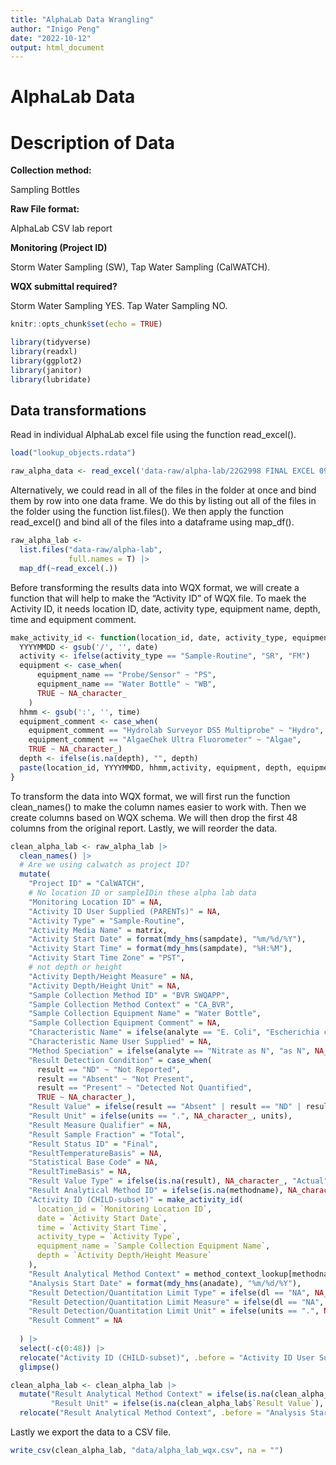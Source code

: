 ```yaml
---
title: "AlphaLab Data Wrangling"
author: "Inigo Peng"
date: "2022-10-12"
output: html_document
---
```

# AlphaLab Data
# Description of Data

**Collection method:**

Sampling Bottles

**Raw File format:**

AlphaLab CSV lab report

**Monitoring (Project ID)**

Storm Water Sampling (SW), Tap Water Sampling (CalWATCH).

**WQX submittal required?**

Storm Water Sampling YES. Tap Water Sampling NO.

```r
knitr::opts_chunk$set(echo = TRUE)

library(tidyverse)
library(readxl)
library(ggplot2)
library(janitor)
library(lubridate)
```

## Data transformations

Read in individual AlphaLab excel file using the function read_excel().
```r
load("lookup_objects.rdata")
```


```r
raw_alpha_data <- read_excel('data-raw/alpha-lab/22G2998 FINAL EXCEL 09 Aug 22 1018.xls') |> glimpse()
```

Alternatively, we could read in all of the files in the folder at once and bind them by row into one data frame. We do this by listing out all of the files in the folder using the function list.files(). We then apply the function read_excel() and bind all of the files into a dataframe using map_df().

```r
raw_alpha_lab <-
  list.files("data-raw/alpha-lab",
             full.names = T) |> 
  map_df(~read_excel(.))
```

Before transforming the results data into WQX format, we will create a function that will help to make the "Activity ID" of WQX file. To maek the Activity ID, it needs location ID, date, activity type, equipment name, depth, time and equipment comment.

```r
make_activity_id <- function(location_id, date, activity_type, equipment_name, depth = NULL, time = NULL, equipment_comment = NULL) {
  YYYYMMDD <- gsub('/', '', date)
  activity <- ifelse(activity_type == "Sample-Routine", "SR", "FM")
  equipment <- case_when(
      equipment_name == "Probe/Sensor" ~ "PS",
      equipment_name == "Water Bottle" ~ "WB",
      TRUE ~ NA_character_
    )
  hhmm <- gsub(':', '', time)
  equipment_comment <- case_when(
    equipment_comment == "Hydrolab Surveyor DS5 Multiprobe" ~ "Hydro",
    equipment_comment == "AlgaeChek Ultra Fluorometer" ~ "Algae", 
    TRUE ~ NA_character_)
  depth <- ifelse(is.na(depth), "", depth)
  paste(location_id, YYYYMMDD, hhmm,activity, equipment, depth, equipment_comment, sep = ":")
}
```

To transform the data into WQX format, we will first run the function clean_names() to make the column names easier to work with. Then we create columns based on WQX schema. We will then drop the first 48 columns from the original report. Lastly, we will reorder the data.

```r
clean_alpha_lab <- raw_alpha_lab |>
  clean_names() |>
  # Are we using calwatch as project ID?
  mutate(
    "Project ID" = "CalWATCH",
    # No location ID or sampleIDin these alpha lab data
    "Monitoring Location ID" = NA,
    "Activity ID User Supplied (PARENTs)" = NA,
    "Activity Type" = "Sample-Routine",
    "Activity Media Name" = matrix,
    "Activity Start Date" = format(mdy_hms(sampdate), "%m/%d/%Y"),
    "Activity Start Time" = format(mdy_hms(sampdate), "%H:%M"),
    "Activity Start Time Zone" = "PST",
    # not depth or height
    "Activity Depth/Height Measure" = NA,
    "Activity Depth/Height Unit" = NA,
    "Sample Collection Method ID" = "BVR SWQAPP",
    "Sample Collection Method Context" = "CA_BVR",
    "Sample Collection Equipment Name" = "Water Bottle",
    "Sample Collection Equipment Comment" = NA,
    "Characteristic Name" = ifelse(analyte == "E. Coli", "Escherichia coli", analyte),
    "Characteristic Name User Supplied" = NA,
    "Method Speciation" = ifelse(analyte == "Nitrate as N", "as N", NA_character_),
    "Result Detection Condition" = case_when(
      result == "ND" ~ "Not Reported",
      result == "Absent" ~ "Not Present",
      result == "Present" ~ "Detected Not Quantified",
      TRUE ~ NA_character_),
    "Result Value" = ifelse(result == "Absent" | result == "ND" | result == "Present", NA_character_, result),
    "Result Unit" = ifelse(units == ".", NA_character_, units),
    "Result Measure Qualifier" = NA,
    "Result Sample Fraction" = "Total",
    "Result Status ID" = "Final",
    "ResultTemperatureBasis" = NA,
    "Statistical Base Code" = NA,
    "ResultTimeBasis" = NA,
    "Result Value Type" = ifelse(is.na(result), NA_character_, "Actual"),
    "Result Analytical Method ID" = ifelse(is.na(methodname), NA_character_, method_lookup[methodname]),
    "Activity ID (CHILD-subset)" = make_activity_id(
      location_id = `Monitoring Location ID`,
      date = `Activity Start Date`,
      time = `Activity Start Time`,
      activity_type = `Activity Type`,
      equipment_name = `Sample Collection Equipment Name`,
      depth = `Activity Depth/Height Measure`
    ),
    "Result Analytical Method Context" = method_context_lookup[methodname],
    "Analysis Start Date" = format(mdy_hms(anadate), "%m/%d/%Y"),
    "Result Detection/Quantitation Limit Type" = ifelse(dl == "NA", NA_character_, "Method Detection Level"),
    "Result Detection/Quantitation Limit Measure" = ifelse(dl == "NA", NA_character_, dl),
    "Result Detection/Quantitation Limit Unit" = ifelse(units == ".", NA_character_, units),
    "Result Comment" = NA
    
  ) |>
  select(-c(0:48)) |> 
  relocate("Activity ID (CHILD-subset)", .before = "Activity ID User Supplied (PARENTs)") |> 
  glimpse()

```
```r
clean_alpha_lab <- clean_alpha_lab |> 
  mutate("Result Analytical Method Context" = ifelse(is.na(clean_alpha_lab$`Result Analytical Method ID`), NA_character_, clean_alpha_lab$`Result Analytical Method Context`),
         "Result Unit" = ifelse(is.na(clean_alpha_lab$`Result Value`), NA_character_, clean_alpha_lab$`Result Unit`)) |> 
  relocate("Result Analytical Method Context", .before = "Analysis Start Date")
```

Lastly we export the data to a CSV file.

```r
write_csv(clean_alpha_lab, "data/alpha_lab_wqx.csv", na = "")
```




